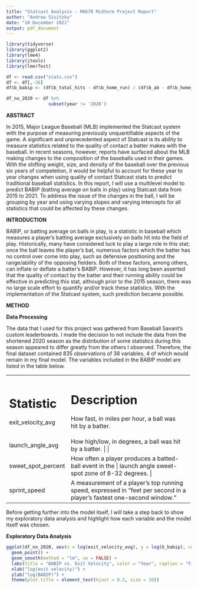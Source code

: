 ```yaml
---
title: "Statcast Analysis - MA678 Midterm Project Report"
author: "Andrew Sisitzky"
date: "10 December 2021"
output: pdf_document
---
```


```r
library(tidyverse)
library(ggplot2)
library(lme4)
library(jtools)
library(lmerTest)

df <- read.csv("stats.csv")
df <- df[,-38]
df$b_babip <- (df$b_total_hits - df$b_home_run) / (df$b_ab - df$b_home_run - df$b_strikeout + df$b_total_sacrifices)

df_no_2020 <- df %>%
                subset(year != '2020')
```

__ABSTRACT__

In 2015, Major League Baseball (MLB) implemented the Statcast system with the purpose of measuring previously unquantifiable aspects of the game. A significant and unprecedented aspect of Statcast is its ability to measure statistics related to the quality of contact a batter makes with the baseball. In recent seasons, however, reports have surfaced about the MLB making changes to the composition of the baseballs used in their games. With the shifting weight, size, and density of the baseball over the previous six years of competetion, it would be helpful to account for these year to year changes when using quality of contact Statcast stats to predict traditional baseball statistics. In this report, I will use a multilevel model to predict BABIP (batting average on balls in play) using Statcast data from 2015 to 2021. To address the issue of the changes in the ball, I will be grouping by year and using varying slopes and varying intercepts for all statistics that could be affected by these changes.


__INTRODUCTION__

BABIP, or batting average on balls in play, is a statistic in baseball which measures a player's batting average exclusively on balls hit into the field of play. Historically, many have considered luck to play a large role in this stat; once the ball leaves the player's bat, numerous factors which the batter has no control over come into play, such as defensive positioning and the range/ability of the opposing fielders. Both of these factors, among others, can inflate or deflate a batter's BABIP. However, it has long been asserted that the quality of contact by the batter and their running ability could be effective in predicting this stat, although prior to the 2015 season, there was no large scale effort to quantify and/or track these statistics. With the implementation of the Statcast system, such prediction became possible.

__METHOD__

__Data Processing__

The data that I used for this project was gathered from Baseball Savant's custom leaderboards. I made the decision to not include the data from the shortened 2020 season as the distribution of some statistics during this season appeared to differ greatly from the others I observed. Therefore, the final dataset contained 835 observations of 38 variables, 4 of which would remain in my final model. The variables included in the BABIP model are listed in the table below.

+-------------------+-----------------------------------------------------------+
|  Statistic        | Description                                               |
+===================+===========================================================+
| exit_velocity_avg | How fast, in miles per hour, a ball was hit by a batter.  |
|                   |                                                           |
+-------------------+-----------------------------------------------------------+
| launch_angle_avg  | How high/low, in degrees, a ball was hit by a batter.      |
|                   |                                                           |
+-------------------+-----------------------------------------------------------+
|sweet_spot_percent | How often a player produces a batted-ball event in the    |
|                   | launch angle sweet-spot zone of 8-32 degrees.              |
+-------------------+-----------------------------------------------------------+
| sprint_speed      | A measurement of a player's top running speed, expressed     |
|                   | in "feet per second in a player's fastest one-second window."|
+-------------------+-----------------------------------------------------------+

Before getting further into the model itself, I will take a step back to show my exploratory data analysis and highlight how each variable and the model itself was chosen. 

__Exploratory Data Analysis__

```r
ggplot(df_no_2020, aes(x = log(exit_velocity_avg), y = log(b_babip), color = as.factor(year))) +
  geom_point() +
  geom_smooth(method = "lm", se = FALSE) +
  labs(title = "BABIP vs. Exit Velocity", color = "Year", caption = "Figure 1") +
  xlab("log(exit velocity)") +
  ylab("log(BABIP)") + 
  theme(plot.title = element_text(hjust = 0.5, size = 10))
```

